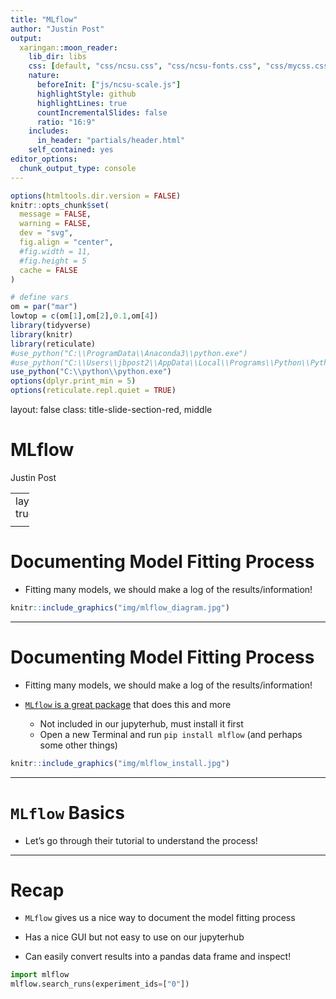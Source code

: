 ```yaml
---
title: "MLflow"
author: "Justin Post"
output:
  xaringan::moon_reader:
    lib_dir: libs
    css: [default, "css/ncsu.css", "css/ncsu-fonts.css", "css/mycss.css"]
    nature:
      beforeInit: ["js/ncsu-scale.js"]
      highlightStyle: github
      highlightLines: true
      countIncrementalSlides: false
      ratio: "16:9"
    includes:
      in_header: "partials/header.html"
    self_contained: yes
editor_options: 
  chunk_output_type: console
---
```



```r
options(htmltools.dir.version = FALSE)
knitr::opts_chunk$set(
  message = FALSE,
  warning = FALSE,
  dev = "svg",
  fig.align = "center",
  #fig.width = 11,
  #fig.height = 5
  cache = FALSE
)

# define vars
om = par("mar")
lowtop = c(om[1],om[2],0.1,om[4])
library(tidyverse)
library(knitr)
library(reticulate)
#use_python("C:\\ProgramData\\Anaconda3\\python.exe")
#use_python("C:\\Users\\jbpost2\\AppData\\Local\\Programs\\Python\\Python310\\python.exe")
use_python("C:\\python\\python.exe")
options(dplyr.print_min = 5)
options(reticulate.repl.quiet = TRUE)
```


layout: false
class: title-slide-section-red, middle

# MLflow
Justin Post 

---
layout: true

<div class="my-footer"><img src="img/logo.png" style="height: 60px;"/></div> 

---

# Documenting Model Fitting Process

- Fitting many models, we should make a log of the results/information!


```r
knitr::include_graphics("img/mlflow_diagram.jpg")
```


---

# Documenting Model Fitting Process

- Fitting many models, we should make a log of the results/information!

- [`MLflow` is a great package](https://mlflow.org/docs/latest/index.html) that does this and more

    - Not included in our jupyterhub, must install it first
    - Open a new Terminal and run `pip install mlflow` (and perhaps some other things) 

```r
knitr::include_graphics("img/mlflow_install.jpg")
```


---

# `MLflow` Basics

- Let's go through their tutorial to understand the process!



---

# Recap

- `MLflow` gives us a nice way to document the model fitting process

- Has a nice GUI but not easy to use on our jupyterhub

- Can easily convert results into a pandas data frame and inspect!

```python
import mlflow
mlflow.search_runs(experiment_ids=["0"])
```











